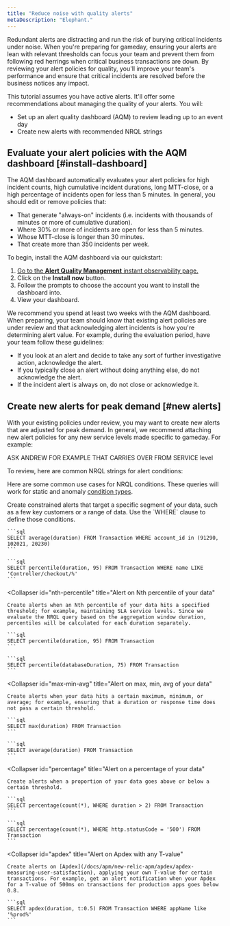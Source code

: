 ```yaml
---
title: "Reduce noise with quality alerts"
metaDescription: "Elephant."
---
```


Redundant alerts are distracting and run the risk of burying critical incidents under noise. When you're preparing for gameday, ensuring your alerts are lean with relevant thresholds can focus your team and prevent them from following red herrings when critical business transactions are down. By reviewing your alert policies for quality, you'll improve your team's performance and ensure that critical incidents are resolved before the business notices any impact.

This tutorial assumes you have active alerts. It'll offer some recommendations about managing the quality of your alerts. You will:

* Set up an alert quality dashboard (AQM) to review leading up to an event day
* Create new alerts with recommended NRQL strings

## Evaluate your alert policies with the AQM dashboard [#install-dashboard]

The AQM dashboard automatically evaluates your alert policies for high incident counts, high cumulative incident durations, long MTT-close, or a high percentage of incidents open for less than 5 minutes. In general, you should edit or remove policies that:

* That generate "always-on" incidents (i.e. incidents with thousands of minutes or more of cumulative duration).
* Where 30% or more of incidents are open for less than 5 minutes.
* Whose MTT-close is longer than 30 minutes.
* That create more than 350 incidents per week.

To begin, install the AQM dashboard via our quickstart:

1. [Go to the **Alert Quality Management** instant observability page.](https://newrelic.com/instant-observability/alert-quality-management)
1. Click on the **Install now** button.
1. Follow the prompts to choose the account you want to install the dashboard into.
1. View your dashboard.

We recommend you spend at least two weeks with the AQM dashboard. When preparing, your team should know that existing alert policies are under review and that acknowledging alert incidents is how you're determining alert value. For example, during the evaluation period, have your team follow these guidelines:

* If you look at an alert and decide to take any sort of further investigative action, acknowledge the alert.
* If you typically close an alert without doing anything else, do not acknowledge the alert.
* If the incident alert is always on, do not close or acknowledge it.

## Create new alerts for peak demand [#new alerts]

With your existing policies under review, you may want to create new alerts that are adjusted for peak demand. In general, we recommend attaching new alert policies for any new service levels made specific to gameday. For example:

ASK ANDREW FOR EXAMPLE THAT CARRIES OVER FROM SERVICE level

To review, here are common NRQL strings for alert conditions:

Here are some common use cases for NRQL conditions. These queries will work for static and anomaly [condition types](#threshold-types).

<CollapserGroup>
  <Collapser
    id="constrained-alerts"
    title="Alert on specific segments of your data"
  >
    Create constrained alerts that target a specific segment of your data, such as a few key customers or a range of data. Use the `WHERE` clause to define those conditions.

    ```sql
    SELECT average(duration) FROM Transaction WHERE account_id in (91290, 102021, 20230)
    ```

    ```sql
    SELECT percentile(duration, 95) FROM Transaction WHERE name LIKE 'Controller/checkout/%'
    ```
  </Collapser>

  <Collapser
    id="nth-percentile"
    title="Alert on Nth percentile of your data"
  >
    Create alerts when an Nth percentile of your data hits a specified threshold; for example, maintaining SLA service levels. Since we evaluate the NRQL query based on the aggregation window duration, percentiles will be calculated for each duration separately.

    ```sql
    SELECT percentile(duration, 95) FROM Transaction
    ```

    ```sql
    SELECT percentile(databaseDuration, 75) FROM Transaction
    ```
  </Collapser>

  <Collapser
    id="max-min-avg"
    title="Alert on max, min, avg of your data"
  >
    Create alerts when your data hits a certain maximum, minimum, or average; for example, ensuring that a duration or response time does not pass a certain threshold.

    ```sql
    SELECT max(duration) FROM Transaction
    ```

    ```sql
    SELECT average(duration) FROM Transaction
    ```
  </Collapser>

  <Collapser
    id="percentage"
    title="Alert on a percentage of your data"
  >
    Create alerts when a proportion of your data goes above or below a certain threshold.

    ```sql
    SELECT percentage(count(*), WHERE duration > 2) FROM Transaction
    ```

    ```sql
    SELECT percentage(count(*), WHERE http.statusCode = '500') FROM Transaction
    ```
  </Collapser>

  <Collapser
    id="apdex"
    title="Alert on Apdex with any T-value"
  >
    Create alerts on [Apdex](/docs/apm/new-relic-apm/apdex/apdex-measuring-user-satisfaction), applying your own T-value for certain transactions. For example, get an alert notification when your Apdex for a T-value of 500ms on transactions for production apps goes below 0.8.

    ```sql
    SELECT apdex(duration, t:0.5) FROM Transaction WHERE appName like '%prod%'
    ```
  </Collapser>
</CollapserGroup>